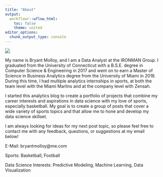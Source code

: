 ---
title: "About"
output:
  workflowr::wflow_html:
    toc: false
    theme: united
editor_options:
  chunk_output_type: console
---

<p>

![](https://media-exp1.licdn.com/dms/image/C4E03AQHfNcu9Tvk5DA/profile-displayphoto-shrink_200_200/0?e=1591228800&v=beta&t=jK9QpM8ozIS94H4dycj3v_cEy9PnYQjp1ooce24qwUQ)

</p>

My name is Bryant Molloy, and I am a Data Analyst at the IRONMAN Group. I graduated from the University of Connecticut with a B.S.E. degree in Computer Science & Engineering in 2017 and went on to earn a Master of Science in Business Analytics degree from the University of Miami in 2018. During this time, I had multiple analytics internships in sports, at both the team level with the Miami Marlins and at the company level with Zensah.

I started this analytics blog to create a portfolio of projects that combine my career interests and aspirations in data science with my love of sports, especially basketball. My goal is to create a group of posts that cover a wide variety of sports topics and that allow me to hone and develop my data science skillset. 

I am always looking for ideas for my next post topic, so please feel free to contact me with any feedback, questions, or suggestions at my email below!

E-Mail: bryantmolloy@me.com

Sports: Basketball, Football

Data Science Interests: Predictive Modeling, Machine Learning, Data Visualization


